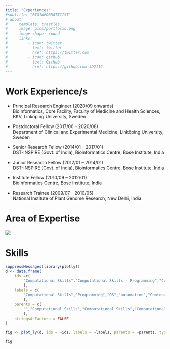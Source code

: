```yaml
---
title: "Experiences"
#subtitle: "BIOINFORMATICIST"
# about:
#     template: trestles
#     image: pics/portfolio.png
#     image-shape: round
#     links: 
#         - icon: twitter
#           text: twitter
#           href: https://twitter.com
#         - icon: github
#           text: GitHub
#           href: https://github.com-JD2112
---
```


# Work Experience/s
- Principal Research Engineer (2020/09 onwards) \
    Bioinformatics, Core Facility, Faculty of Medicine and Health Sciences, BKV, Linköping University, Sweden

- Postdoctoral Fellow (2017/06 – 2020/08) \
    Department of Clinical and Experimental Medicine, Linköping University, Sweden

- Senior Research Fellow (2014/01 – 2017/01) \
DST-INSPIRE (Govt. of India), Bioinformatics Centre, Bose Institute, India

- Junior Research Fellow (2012/01 – 2014/01) \
DST-INSPIRE (Govt. of India), Bioinformatics Centre, Bose Institute, India

- Institute Fellow (2010/09 – 2012/01) \
Bioinformatics Centre, Bose Institute, India

- Research Trainee (2009/07 – 2010/05) \
National Institute of Plant Genome Research, New Delhi, India.

# Area of Expertise
![](pics/experience1.png)

# Skills

```r
suppressMessages(library(plotly))
d <- data.frame(
    ids =c(
        "Computational Skills","Computational Skills - Programming","Computational Skills - OS","Computational Skills - automation","Computational Skills - Conternarization","Computational Skills - Statistical","Computational Skills - Imaging","Computational Skills - Office tools","Computational Skills - Others","Computational Skills - Programming - R","Computational Skills - Programming - Perl","Computational Skills - Programming - Python","Computational Skills - Programming - Shell scripting","Computational Skills - Programming - HTML","Computational Skills - Programming - Markdown","Computational Skills - Programming - Quarto","Computational Skills - Programming - Jupyter","Computational Skills - OS - GNU<br>Linux","Computational Skills - OS - MacOS","Computational Skills - OS - HPC<br>CentOS","Computational Skills - OS - HPC<br>amazon","Computational Skills - OS - Windows","Computational Skills - automation - NextFlow","Computational Skills - automation - SnakeMake","Computational Skills - automation - Make","Computational Skills - Conternarization - Conda<br>Anaconda","Computational Skills - Conternarization - Singularity","Computational Skills - Conternarization - Docker","Computational Skills - Conternarization - Podman","Computational Skills - Statistical - SPSS","Computational Skills - Statistical - MATLAB","Computational Skills - Statistical - GraphPad","Computational Skills - Statistical - STATA","Computational Skills - Statistical - OriginLab","Computational Skills - Imaging - ImageJ","Computational Skills - Imaging - CellProfiler","Computational Skills - Imaging - GIMP","Computational Skills - Imaging - Inkscape","Computational Skills - Imaging -Photoshop","Computational Skills - Office tools - Pages, Keynotes, Numbers","Computational Skills - Office tools - MS Office","Computational Skills - Office tools - Google docs","Computational Skills - Office tools - Open office","Computational Skills - Others - LaTeX","Computational Skills - Others - WEKA3","Computational Skills - Others - Cytoscape","Computational Skills - Others - VS Code", "Computational Skills - Others - DataSpell"
        ),
    labels = c( 
        "Computational Skills","Programming","OS","automation","Contenarization","Statistical","Imaging","Office tools","Others","R","Perl","Python","Shell scripting","HTML","Markdown","Quarto","Jupyter","GNU<br>Linux","MacOS","HPC<br>CentOS","HPC<br>amazon","Windows","NextFlow","SnakeMake","Make","Conda<br>Anaconda","Singularity","Docker","Podman","SPSS","MATLAB","GraphPad","STATA","OriginLab","ImageJ","CellProfiler","GIMP","Inkscape","Photoshop","Pages, Keynotes, Numbers","MS Office","Google docs","Open office","LaTeX","WEKA3","Cytoscape","VS Code","DataSpell"
        ),
    parents = c(
        "","Computational Skills","Computational Skills","Computational Skills","Computational Skills","Computational Skills","Computational Skills","Computational Skills","Computational Skills","Computational Skills - Programming","Computational Skills - Programming","Computational Skills - Programming","Computational Skills - Programming","Computational Skills - Programming","Computational Skills - Programming","Computational Skills - Programming","Computational Skills - Programming","Computational Skills - OS","Computational Skills - OS","Computational Skills - OS","Computational Skills - OS","Computational Skills - OS","Computational Skills - automation","Computational Skills - automation","Computational Skills - automation","Computational Skills - Conternarization","Computational Skills - Conternarization","Computational Skills - Conternarization","Computational Skills - Conternarization","Computational Skills - Statistical","Computational Skills - Statistical","Computational Skills - Statistical","Computational Skills - Statistical","Computational Skills - Statistical","Computational Skills - Imaging","Computational Skills - Imaging","Computational Skills - Imaging","Computational Skills - Imaging","Computational Skills - Imaging","Computational Skills - Office tools","Computational Skills - Office tools","Computational Skills - Office tools","Computational Skills - Office tools","Computational Skills - Others","Computational Skills - Others","Computational Skills - Others","Computational Skills - Others","Computational Skills - Others"
        ),
    stringsAsFactors = FALSE
)

fig <- plot_ly(d, ids = ~ids, labels = ~labels, parents = ~parents, type = 'sunburst')

fig

```